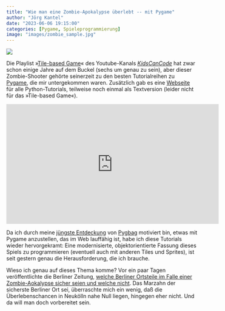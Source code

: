 ```yaml
---
title: "Wie man eine Zombie-Apokalypse überlebt -- mit Pygame"
author: "Jörg Kantel"
date: "2023-06-06 19:15:00"
categories: [Pygame, Spieleprogrammierung]
image: "images/zombie_sample.jpg"
---
```


[![](images/zombie_sample-b.jpg)](http://kidscancode.org/img/zombie_sample.gif)

Die Playlist »[Tile-based Game](https://www.youtube.com/playlist?list=PLsk-HSGFjnaGQq7ybM8Lgkh5EMxUWPm2i)« des Youtube-Kanals *[KidsCanCode](https://www.youtube.com/@Kidscancode)* hat zwar schon einige Jahre auf dem Buckel (sechs um genau zu sein), aber dieser Zombie-Shooter gehörte seinerzeit zu den besten Tutorialreihen zu [Pygame](http://cognitiones.kantel-chaos-team.de/multimedia/spieleprogrammierung/pygame.html), die mir untergekommen waren. Zusätzlich gab es eine [Webseite](http://kidscancode.org/lessons/) für alle Python-Tutorials, teilweise noch einmal als Textversion (leider nicht für das »Tile-based Game«).

<iframe width="560" height="315" src="https://www.youtube.com/embed/3UxnelT9aCo" title="YouTube video player" frameborder="0" allow="accelerometer; autoplay; clipboard-write; encrypted-media; gyroscope; picture-in-picture; web-share" allowfullscreen></iframe>

Da ich durch meine [jüngste Entdeckung](https://kantel.github.io/posts/2023060501_pygame_im_browser/) von [Pygbag](http://cognitiones.kantel-chaos-team.de/multimedia/spieleprogrammierung/pygbag.html) motiviert bin, etwas mit Pygame anzustellen, das im Web lauffähig ist, habe ich diese Tutorials wieder hervorgekramt: Eine modernisierte, objektorientierte Fassung dieses Spiels zu programmieren (eventuell auch mit anderen Tiles und Sprites), ist seit gestern genau die Herausforderung, die ich brauche.

Wieso ich genau auf dieses Thema komme? Vor ein paar Tagen veröffentlichte die Berliner Zeitung, [welche Berliner Ortsteile im Falle einer Zombie-Aokalypse sicher seien und welche nicht](https://www.berliner-zeitung.de/panorama/marzahn-top-neukoelln-flop-die-sichersten-bezirke-waehrend-einer-zombie-apokalypse-in-berlin-li.354528). Das Marzahn der sicherste Berliner Ort sei, überraschte mich ein wenig, daß die Überlebenschancen in Neukölln nahe Null liegen, hingegen eher nicht. Und da will man doch vorbereitet sein.